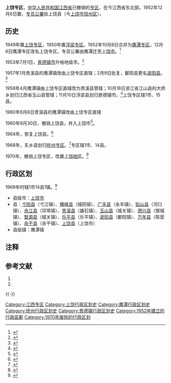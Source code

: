 {{noteTA
|1=zh-hans:余江; zh-hant:餘江
|2=zh-hans:余干; zh-hant:餘干
}}
{{Infobox Former Subdivision
|native_name = 
|conventional_long_name = 上饶专区
|common_name = 上饶专署
|subdivision = [[专区|专区]]
|nation = {{CHN}}[[江西省|江西省]]
|year_start = 1952年
|event_start = 
|date_start = 12月6日
|year_end = 1970年
|event_end = 
|date_end = 
|p1 = 鹰潭专区
|flag_p1 = Flag of the People's Republic of China.svg
|s1 = 上饶地区
|flag_s1 = Flag of the People's Republic of China.svg
|image_flag = 
|image_coat = 
|image_map = 
|image_map_caption = 
|capital = 县级[[上饶市_(县级)|上饶市]]
|common_languages       = [[赣语|赣语]]
|stat_year1             = 
|stat_area1             = 
|stat_pop1              = 
|today = 地级[[景德镇市|景德镇市]]、地级[[上饶市|上饶市]]、地级[[鹰潭市|鹰潭市]]
}}
'''上饶专区'''，[[中华人民共和国|中华人民共和国]][[江西省|江西省]]已撤销的[[专区|专区]]，在今江西省东北部。1952年12月6日置，[[专员公署|专员公署]]驻上饶县（今[[上饶市|上饶市]][[信州区|信州区]]）。

== 历史 ==

1949年置[[上饶专区_(1949年)|上饶专区]]，1950年置[[浮梁专区|浮梁专区]]。1952年10月8日合并为[[鹰潭专区|鹰潭专区]]，12月6日鹰潭专区改名上饶专区。专员公署由鹰潭迁至[[上饶市_(县级)|上饶市]]。<ref>{{Cite web |url=http://www.xzqh.org/html/show/jx/10364.html |title=1952年江西省行政区划 |accessdate=2015-04-25 |archive-date=2016-03-08 |archive-url=https://web.archive.org/web/20160308041806/http://www.xzqh.org/html/show/jx/10364.html |dead-url=no }}</ref>

1953年7月1日，[[景德镇市|景德镇市]]升格地级市。<ref>{{Cite web |url=http://www.xzqh.org/html/show/jx/10365.html |title=1953年江西省行政区划 |accessdate=2015-04-25 |archive-date=2020-09-23 |archive-url=https://web.archive.org/web/20200923133626/http://www.xzqh.org/html/show/jx/10365.html |dead-url=no }}</ref>

1957年1月贵溪县的鹰潭镇改由上饶专区直辖；2月9日批复，鄱阳县更名[[波阳县|波阳县]]。<ref>{{Cite web |url=http://www.xzqh.org/html/show/jx/10369.html |title=1957年江西省行政区划 |accessdate=2015-04-25 |archive-date=2020-09-24 |archive-url=https://web.archive.org/web/20200924044634/http://www.xzqh.org/html/show/jx/10369.html |dead-url=no }}</ref>

1958年4月鹰潭镇由上饶专区直辖改为贵溪县管辖；10月18日浙江省江山县的大桥乡划归江西省玉山县管辖；11月10日浮梁县划归景德镇市。<ref>{{Cite web |url=http://www.xzqh.org/html/show/jx/10370.html |title=1958年江西省行政区划 |accessdate=2015-04-25 |archive-date=2014-10-30 |archive-url=https://web.archive.org/web/20141030001004/http://www.xzqh.org/html/show/jx/10370.html |dead-url=no }}</ref>上饶专区辖1市、15县。

1960年6月8日贵溪县的鹰潭镇改由上饶专区直辖

1960年9月30日，撤销上饶县，并入上饶市<ref>{{Cite web |url=http://www.xzqh.org/html/show/jx/10372.html |title=1960年江西省行政区划 |accessdate=2015-04-25 |archive-date=2016-03-09 |archive-url=https://web.archive.org/web/20160309183114/http://www.xzqh.org/html/show/jx/10372.html |dead-url=no }}</ref>。

1964年，恢复上饶县。<ref>{{Cite web |url=http://www.xzqh.org/html/show/jx/10376.html |title=1964年江西省行政区划 |accessdate=2015-04-25 |archive-date=2020-09-23 |archive-url=https://web.archive.org/web/20200923155121/http://www.xzqh.org/html/show/jx/10376.html |dead-url=no }}</ref>

1968年，东乡县划归[[抚州专区|抚州专区]]。<ref>{{Cite web |url=http://www.xzqh.org/html/show/jx/10380.html |title=1968年江西省行政区划 |accessdate=2015-04-25 |archive-date=2016-03-08 |archive-url=https://web.archive.org/web/20160308024047/http://www.xzqh.org/html/show/jx/10380.html |dead-url=no }}</ref>专区辖1市、14县。

1970年，撤销上饶专区，改置[[上饶地区|上饶地区]]。<ref>{{Cite web |url=http://www.xzqh.org/html/show/jx/10382.html |title=1970年江西省行政区划 |accessdate=2015-04-25 |archive-date=2014-10-30 |archive-url=https://web.archive.org/web/20141030022314/http://www.xzqh.org/html/show/jx/10382.html |dead-url=no }}</ref>

== 行政区划 ==
1969年时辖1市14县1镇。<ref>{{Cite web |url=http://www.xzqh.org/html/show/jx/10381.html |title=1969年江西省行政区划 |accessdate=2015-04-25 |archive-date=2020-09-21 |archive-url=https://web.archive.org/web/20200921123839/http://www.xzqh.org/html/show/jx/10381.html |dead-url=no }}</ref>

* 县级市：[[上饶市_(县级)|上饶市]]
* 县：[[弋阳县|弋阳县]]（弋江镇）、[[横峰县|横峰县]]（城阳镇）、[[广丰县|广丰县]]（永丰镇）、[[铅山县|铅山县]]（河口镇）、[[余江县|余江县]]（邓埠镇）、[[贵溪县|贵溪县]]（雄石镇）、[[玉山县|玉山县]]（城关镇）、[[德兴县|德兴县]]（银城镇）、[[婺源县|婺源县]]（城关镇）、[[乐平县|乐平县]]（乐平镇）、[[波阳县|波阳县]]（鄱阳镇）、[[万年县|万年县]]（陈营镇）、[[余干县|余干县]]（余干镇）、[[上饶县|上饶县]]（上饶市）
* 县级镇：鹰潭镇

== 注释 ==

{{Reflist|2}}

== 参考文献 ==
{{Wikisource|国务院关于同意江西省撤销上饶地区设立地级上饶市的批复}}
# {{Cite book | author = 戴均良等 | title = 《中国古今地名大词典》 | location = 上海 | publisher = 上海辞书出版社 | date = 2005 | language = zh-hans }}
# {{Cite book | author = 史为乐 | title = 《中华人民共和国政区沿革（1949-2002）》 | location = 北京 | publisher = 人民出版社 | date = 2006 | language = zh-hans }}

{{-}}
{{start box}}
{{s-before|[[鹰潭专区|鹰潭专区 (1952年10月8日–12月6日)]]}}
{{s-title|上饶专区 (1952年12月6日–1970年)}}
{{s-after|[[上饶地区|上饶地区 (1970年–？)]]}}
{{end box}}

{{江西省历史二级政区|nocat}}
[[Category:江西专区|Category:江西专区]]
[[Category:上饶行政区划史|Category:上饶行政区划史]]
[[Category:鹰潭行政区划史|Category:鹰潭行政区划史]]
[[Category:抚州行政区划史|Category:抚州行政区划史]]
[[Category:景德镇行政区划史|Category:景德镇行政区划史]]
[[Category:1952年建立的行政區劃|Category:1952年建立的行政區劃]]
[[Category:1970年废除的行政区划|Category:1970年废除的行政区划]]